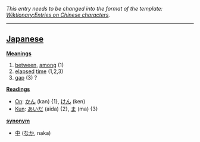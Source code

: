 ''This entry needs to be changed into the format of the template: [[Wiktionary:Entries on Chinese characters]].''
----

== [[Japanese]] ==                                          

'''[[Meaning]]s'''
# [[between]], [[among]] (1)
# [[elapse]]d [[time]] (1,2,3)
# [[gap]] (3) ?

'''[[Reading]]s'''
* [[On]]: [[かん]] (kan) {1}, [[けん]] (ken)
* [[Kun]]: [[あいだ]] (aida) {2}, [[ま]] (ma) {3}

'''[[synonym]]'''
* [[中]] ([[なか]], naka)